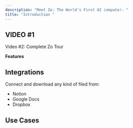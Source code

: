```yaml
---
description: "Meet Zo: The World's First AI computer. "
title: "Introduction "
---
```


## VIDEO #1

Video #2: Complete Zo Tour 

**Features**

## Integrations

Connect and download any kind of filed from:

- Notion
- Google Docs
- Dropbox

## Use Cases

## 